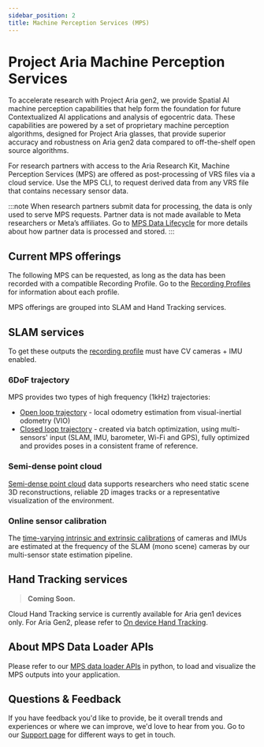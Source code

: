 ```yaml
---
sidebar_position: 2
title: Machine Perception Services (MPS)
---
```


# Project Aria Machine Perception Services

To accelerate research with Project Aria gen2, we provide Spatial AI machine perception capabilities that help form the foundation for future Contextualized AI applications and analysis of egocentric data. These capabilities are powered by a set of proprietary machine perception algorithms, designed for Project Aria glasses, that provide superior accuracy and robustness on Aria gen2 data compared to off-the-shelf open source algorithms.

For research partners with access to the Aria Research Kit, Machine Perception Services (MPS) are offered as post-processing of VRS files via a cloud service. Use the MPS CLI, to request derived data from any VRS file that contains necessary sensor data.

:::note
When research partners submit data for processing, the data is only used to serve MPS requests. Partner data is not made available to Meta researchers or Meta’s affiliates. Go to [MPS Data Lifecycle](mps_data_lifecycle.mdx) for more details about how partner data is processed and stored.
:::


## Current MPS offerings

The following MPS can be requested, as long as the data has been recorded with a compatible Recording Profile. Go to the [Recording Profiles](/technical-specs/device/profile) for information about each profile.

MPS offerings are grouped into SLAM and Hand Tracking services.

## SLAM services

To get these outputs the [recording profile](/technical-specs/device/profile) must have CV cameras + IMU enabled.

### 6DoF trajectory
MPS provides two types of high frequency (1kHz) trajectories:
* [Open loop trajectory](/technical-specs/mps/data_formats/mps_trajectory#open-loop-trajectory) - local odometry estimation from visual-inertial odometry (VIO)
* [Closed loop trajectory](/technical-specs/mps/data_formats/mps_trajectory#closed-loop-trajectory) - created via batch optimization, using multi-sensors' input (SLAM, IMU, barometer, Wi-Fi and GPS), fully optimized and provides poses in a consistent frame of reference.

### Semi-dense point cloud

[Semi-dense point cloud](/technical-specs/mps/data_formats/mps_pointcloud) data supports researchers who need static scene 3D reconstructions, reliable 2D images tracks or a representative visualization of the environment.

### Online sensor calibration
The [time-varying intrinsic and extrinsic calibrations](/technical-specs/mps/data_formats/mps_calibration) of cameras and IMUs are estimated at the frequency of the SLAM (mono scene) cameras by our multi-sensor state estimation pipeline.

## Hand Tracking services
> **Coming Soon.**

Cloud Hand Tracking service is currently available for Aria gen1 devices only. For Aria Gen2, please refer to [On device Hand Tracking](on_device_mp#hand-tracking).

## About MPS Data Loader APIs

Please refer to our [MPS data loader APIs](/research-tools/projectariatools/pythontutorials/mps) in python, to load and visualize the MPS outputs into your application.

## Questions & Feedback

If you have feedback you'd like to provide, be it overall trends and experiences or where we can improve, we'd love to hear from you. Go to our [Support page](support.mdx) for different ways to get in touch.
